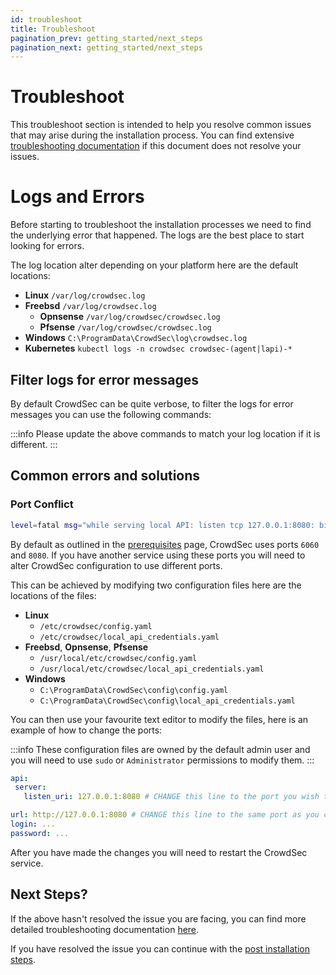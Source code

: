 ```yaml
---
id: troubleshoot
title: Troubleshoot
pagination_prev: getting_started/next_steps
pagination_next: getting_started/next_steps
---
```


# Troubleshoot


This troubleshoot section is intended to help you resolve common issues that may arise during the installation process. You can find extensive [troubleshooting documentation](/troubleshooting/intro.md) if this document does not resolve your issues.

# Logs and Errors

Before starting to troubleshoot the installation processes we need to find the underlying error that happened. The logs are the best place to start looking for errors.

The log location alter depending on your platform here are the default locations:

- **Linux** `/var/log/crowdsec.log`
- **Freebsd** `/var/log/crowdsec.log`
  - **Opnsense** `/var/log/crowdsec/crowdsec.log`
  - **Pfsense** `/var/log/crowdsec/crowdsec.log`
- **Windows** `C:\ProgramData\CrowdSec\log\crowdsec.log`
- **Kubernetes** `kubectl logs -n crowdsec crowdsec-(agent|lapi)-*`

## Filter logs for error messages

By default CrowdSec can be quite verbose, to filter the logs for error messages you can use the following commands:

<UnixWindowsK8sTabs
    bash='sudo grep -E "level=(error|fatal)" /var/log/crowdsec.log'
    cmd='findstr "level=error level=fatal" C:\ProgramData\CrowdSec\log\crowdsec.log'
    powershell='Select-String "level=(error|fatal)" C:\ProgramData\CrowdSec\log\crowdsec.log'
    k8s='kubectl logs -n crowdsec crowdsec-agent-* | grep -E "level=(error|fatal)"'
/>

:::info
Please update the above commands to match your log location if it is different.
:::

## Common errors and solutions

### Port Conflict

```bash title="Error Message"
level=fatal msg="while serving local API: listen tcp 127.0.0.1:8080: bind: address already in use"
```

By default as outlined in the [prerequisites](/unversioned/getting_started/prerequisites.md) page, CrowdSec uses ports `6060` and `8080`. If you have another service using these ports you will need to alter CrowdSec configuration to use different ports.

This can be achieved by modifying two configuration files here are the locations of the files:

- **Linux**
  - `/etc/crowdsec/config.yaml`
  - `/etc/crowdsec/local_api_credentials.yaml`
- **Freebsd**, **Opnsense**, **Pfsense**
  - `/usr/local/etc/crowdsec/config.yaml`
  - `/usr/local/etc/crowdsec/local_api_credentials.yaml`
- **Windows**
  - `C:\ProgramData\CrowdSec\config\config.yaml`
  - `C:\ProgramData\CrowdSec\config\local_api_credentials.yaml`

You can then use your favourite text editor to modify the files, here is an example of how to change the ports:

:::info
These configuration files are owned by the default admin user and you will need to use `sudo` or `Administrator` permissions to modify them.
:::

```yaml title="config.yaml"
api:
 server:
   listen_uri: 127.0.0.1:8080 # CHANGE this line to the port you wish to listen on
```

```yaml title="local_api_credentials.yaml"
url: http://127.0.0.1:8080 # CHANGE this line to the same port as you configured above
login: ...
password: ...
```

After you have made the changes you will need to restart the CrowdSec service.

<UnixWindowsK8sTabs
    bash="sudo systemctl restart crowdsec"
    powershell="Restart-Service crowdsec"
    k8s="kubectl delete pod -n crowdsec crowdsec-agent-*"
/>

## Next Steps?

If the above hasn't resolved the issue you are facing, you can find more detailed troubleshooting documentation [here](/troubleshooting/intro.md).

If you have resolved the issue you can continue with the [post installation steps](/getting_started/next_steps.md#1-crowdsec-console).

